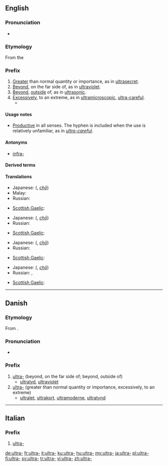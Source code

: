 {{also|ultra|ultrà}}
==English==

===Pronunciation===
* {{IPA|/ˈaltrə/}}

===Etymology===
From the {{etyl|la|en}} {{term|ultra||lang=la|beyond}}

===Prefix===
{{en-prefix}}

# [[greater|Greater]] than normal quantity or importance, as in [[ultrasecret]].
# [[beyond|Beyond]], on the far side of, as in [[ultraviolet]].
# [[beyond|Beyond]], [[outside]] of, as in [[ultrasonic]].
# [[excessively|Excessively]], to an extreme, as in [[ultramicroscopic]], [[ultra-careful]].
#*{{quote-magazine|date=2013-05-17
|author=George Monbiot|authorlink=George Monbiot
|title=Money just makes the rich suffer
|volume=188|issue=23|page=19
|magazine={{w|The Guardian Weekly}}
|url=http://www.guardian.co.uk/commentisfree/2013/may/06/politics-envy-keenest-rich
|passage=In order to grant the rich these pleasures, the social contract is reconfigured. [&hellip;]&nbsp; The public realm is privatised, the regulations restraining the '''ultra-'''wealthy and the companies they control are abandoned, and Edwardian levels of inequality are almost fetishised.}}

====Usage notes====
* [[productive|Productive]] in all senses. The hyphen is included when the use is relatively unfamiliar, as in ''[[ultra-careful]]''.

====Antonyms====
* [[infra-]]

====Derived terms====
{{prefixsee|en}}

====Translations====
{{trans-top|greater than normal quantity or importance}}
* Japanese: {{l|ja|超}} ({{l|ja|ちょう}}, ''[[chō]]'')
* Malay: {{t-|ms|ultra-}}
* Russian: {{t+|ru|сверх-|tr=sverx-|sc=Cyrl}}
{{trans-mid}}
* [[Scottish Gaelic]]: {{t-|gd|os-}}
{{trans-bottom}}

{{trans-top|beyond, on the far side of}}
* Japanese: {{l|ja|超}} ({{l|ja|ちょう}}, ''[[chō]]'')
* Russian: {{t+|ru|ультра-|tr=ul’tra-|sc=Cyrl}}
{{trans-mid}}
* [[Scottish Gaelic]]: {{t-|gd|os-}}
{{trans-bottom}}

{{trans-top|beyond, outside of}}
* Japanese: {{l|ja|超}} ({{l|ja|ちょう}}, ''[[chō]]'')
* Russian: {{t+|ru|сверх-|tr=sverx-|sc=Cyrl}}
{{trans-mid}}
* [[Scottish Gaelic]]: {{t-|gd|os-}}
{{trans-bottom}}

{{trans-top|excessively, to an extreme}}
* Japanese: {{l|ja|超}} ({{l|ja|ちょう}}, ''[[chō]]'')
* Russian: {{t+|ru|ультра-|tr=ul’tra-|sc=Cyrl}}, {{t+|ru|сверх-|tr=sverx-|sc=Cyrl}}
{{trans-mid}}
* [[Scottish Gaelic]]: {{t-|gd|os-}}
{{trans-bottom}}

----

==Danish==

===Etymology===
From {{etyl|la|da}} {{term|ultra||beyond|lang=la}}.

===Pronunciation===
* {{IPA|/ultra-/|[ˈultˢʁ̥ɑˈ-]|[ˈultˢʁ̥ɑˌ-]|lang=da}}

===Prefix===
{{head|da|prefix}}

# [[ultra#English|ultra-]] (beyond, on the far side of; beyond, outside of)
#* [[ultralyd]], [[ultraviolet]]
# [[ultra#English|ultra-]] (greater than normal quantity or importance, excessively, to an extreme)
#* [[ultralet]], [[ultrakort]], [[ultramoderne]], [[ultratynd]]

----

==Italian==

===Prefix===
{{head|it|prefix}}

# [[#English|ultra-]]

[[de:ultra-]]
[[fr:ultra-]]
[[it:ultra-]]
[[ku:ultra-]]
[[hu:ultra-]]
[[my:ultra-]]
[[ja:ultra-]]
[[pl:ultra-]]
[[fi:ultra-]]
[[sv:ultra-]]
[[tr:ultra-]]
[[vi:ultra-]]
[[zh:ultra-]]